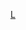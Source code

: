{{Image label begin|image=Latakia blank districts.png|width={{{width|150}}}|float={{{float|none}}}}}
{{Image label small|x=0.25714287|y=0.45|scale={{{width|150}}}|text=[[Image:Capital city marker.svg|13px|center]]'''[[拉塔基亞區|<span style="color:White;">拉塔基亞區</span>]]'''}}
{{Image label small|x=0.40|y=1.25|scale={{{width|150}}}|text=[[賈伯萊區|<span style="color:White;">賈伯萊區</span>]]}}
{{Image label small|x=0.35|y=1.04|scale={{{width|150}}}|text=[[卡爾達哈區|<span style="color:White;">卡爾達哈區</span>]]}}
{{Image label small|x=0.50|y=0.75|scale={{{width|150}}}|text=[[哈法區|<span style="color:White;">哈法區</span>]]}}
{{Image label end}}<noinclude>
{{Documentation|Template:Image label begin/doc}}
[[Category:敘利亞行政區劃模板|L]]
</noinclude>